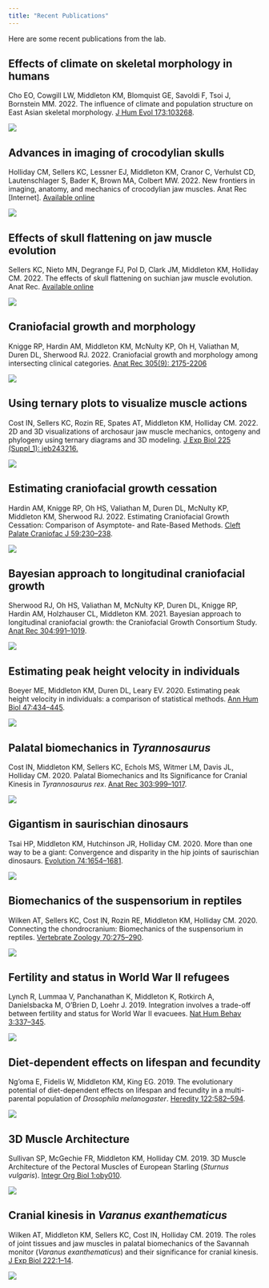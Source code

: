 ```yaml
---
title: "Recent Publications"
---
```


Here are some recent publications from the lab.

## Effects of climate on skeletal morphology in humans

::: {layout-ncol=2}

Cho EO, Cowgill LW, Middleton KM, Blomquist GE, Savoldi F, Tsoi J, Bornstein MM. 2022. The influence of climate and population structure on East Asian skeletal morphology. [J Hum Evol 173:103268](http://dx.doi.org/10.1016/j.jhevol.2022.103268).

![](images/pubs/cho-2022.png)

:::


## Advances in imaging of crocodylian skulls

::: {layout-ncol=2}

Holliday CM, Sellers KC, Lessner EJ, Middleton KM, Cranor C, Verhulst CD, Lautenschlager S, Bader K, Brown MA, Colbert MW. 2022. New frontiers in imaging, anatomy, and mechanics of crocodylian jaw muscles. Anat Rec [Internet]. [Available online](https://onlinelibrary.wiley.com/doi/10.1002/ar.25011)

![](images/pubs/holliday-2022.png)

:::


## Effects of skull flattening on jaw muscle evolution

::: {layout-ncol=2}

Sellers KC, Nieto MN, Degrange FJ, Pol D, Clark JM, Middleton KM, Holliday CM. 2022. The effects of skull flattening on suchian jaw muscle evolution. Anat Rec. [Available online](http://dx.doi.org/10.1002/ar.24912)

![](images/pubs/holliday-2022.png)

:::


## Craniofacial growth and morphology

::: {layout-ncol=2}

Knigge RP, Hardin AM, Middleton KM, McNulty KP, Oh H, Valiathan M, Duren DL, Sherwood RJ. 2022. Craniofacial growth and morphology among intersecting clinical categories. [Anat Rec 305(9): 2175-2206](http://dx.doi.org/10.1002/ar.24870)

![](images/pubs/knigge-2022.png)

:::


## Using ternary plots to visualize muscle actions

::: {layout-ncol=2}

Cost IN, Sellers KC, Rozin RE, Spates AT, Middleton KM, Holliday CM. 2022. 2D and 3D visualizations of archosaur jaw muscle mechanics, ontogeny and phylogeny using ternary diagrams and 3D modeling. [J Exp Biol 225 (Suppl_1): jeb243216.](http://dx.doi.org/10.1242/jeb.243216)

![](images/pubs/cost-2022.png)

:::


## Estimating craniofacial growth cessation

::: {layout-ncol=2}

Hardin AM, Knigge RP, Oh HS, Valiathan M, Duren DL, McNulty KP, Middleton KM, Sherwood RJ. 2022. Estimating Craniofacial Growth Cessation: Comparison of Asymptote- and Rate-Based Methods. [Cleft Palate Craniofac J 59:230–238](http://dx.doi.org/10.1177/10556656211002675
).

![](images/pubs/hardin-2022.png)

:::


## Bayesian approach to longitudinal craniofacial growth

::: {layout-ncol=2}

Sherwood RJ, Oh HS, Valiathan M, McNulty KP, Duren DL, Knigge RP, Hardin AM, Holzhauser CL, Middleton KM. 2021. Bayesian approach to longitudinal craniofacial growth: the Craniofacial Growth Consortium Study. [Anat Rec 304:991–1019](https://doi.org/10.1002/ar.24520).

![](images/pubs/sherwood-2021.png)

:::


## Estimating peak height velocity in individuals

::: {layout-ncol=2}

Boeyer ME, Middleton KM, Duren DL, Leary EV. 2020. Estimating peak height velocity in individuals: a comparison of statistical methods. [Ann Hum Biol 47:434–445](https://doi.org/10.1080/03014460.2020.1763458).

![](images/pubs/boeyer-2020.png)

:::


## Palatal biomechanics in *Tyrannosaurus*

::: {layout-ncol=2}

Cost IN, Middleton KM, Sellers KC, Echols MS, Witmer LM, Davis JL, Holliday CM. 2020. Palatal Biomechanics and Its Significance for Cranial Kinesis in *Tyrannosaurus rex*. [Anat Rec 303:999–1017](https://doi.org/10.1002/ar.24219
).

![](images/pubs/cost-2020.jpg)

:::


## Gigantism in saurischian dinosaurs

::: {layout-ncol=2}

Tsai HP, Middleton KM, Hutchinson JR, Holliday CM. 2020. More than one way to be a giant: Convergence and disparity in the hip joints of saurischian dinosaurs. [Evolution 74:1654–1681](http://dx.doi.org/10.1111/evo.14017).

![](images/pubs/tsai-2020.png)

:::


## Biomechanics of the suspensorium in reptiles

::: {layout-ncol=2}

Wilken AT, Sellers KC, Cost IN, Rozin RE, Middleton KM, Holliday CM. 2020. Connecting the chondrocranium: Biomechanics of the suspensorium in reptiles. [Vertebrate Zoology 70:275–290](http://dx.doi.org/10.26049/VZ70-3-2020-02).

![](images/pubs/wilken-2020.png)

:::


## Fertility and status in World War II refugees

::: {layout-ncol=2}

Lynch R, Lummaa V, Panchanathan K, Middleton K, Rotkirch A, Danielsbacka M, O’Brien D, Loehr J. 2019. Integration involves a trade-off between fertility and status for World War II evacuees. [Nat Hum Behav 3:337–345](https://doi.org/10.1038/s41562-019-0542-5).

![](images/pubs/lynch-2019.png)

:::


## Diet-dependent effects on lifespan and fecundity

::: {layout-ncol=2}

Ng’oma E, Fidelis W, Middleton KM, King EG. 2019. The evolutionary potential of diet-dependent effects on lifespan and fecundity in a multi-parental population of *Drosophila melanogaster*. [Heredity 122:582–594](http://dx.doi.org/10.1038/s41437-018-0154-2).

![](images/pubs/ngoma-2019.png)

:::


## 3D Muscle Architecture

::: {layout-ncol=2}

Sullivan SP, McGechie FR, Middleton KM, Holliday CM. 2019. 3D Muscle Architecture of the Pectoral Muscles of European Starling (*Sturnus vulgaris*). [Integr Org Biol 1:oby010](http://dx.doi.org/10.1093/iob/oby010).

![](images/pubs/sullivan-2019.png)

:::


## Cranial kinesis in *Varanus exanthematicus*

::: {layout-ncol=2}

Wilken AT, Middleton KM, Sellers KC, Cost IN, Holliday CM. 2019. The roles of joint tissues and jaw muscles in palatal biomechanics of the Savannah monitor (*Varanus exanthematicus*) and their significance for cranial kinesis. [J Exp Biol 222:1–14](https://doi.org/10.1242/jeb.201459).

![](images/pubs/wilken-2019.png)

:::

